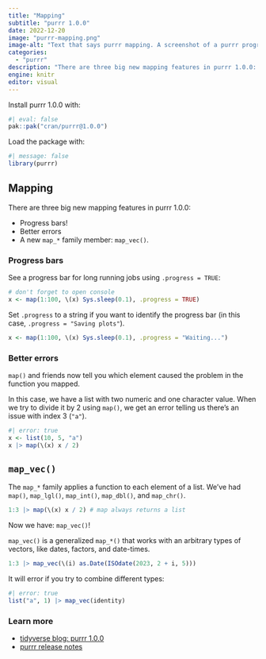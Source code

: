 ```yaml
---
title: "Mapping"
subtitle: "purrr 1.0.0"
date: 2022-12-20
image: "purrr-mapping.png"
image-alt: "Text that says purrr mapping. A screenshot of a purrr progress bar with saving plots as the identifier."
categories:
  - "purrr"
description: "There are three big new mapping features in purrr 1.0.0: progress bars, better errors, and `map_vec()`."
engine: knitr
editor: visual
---
```


Install purrr 1.0.0 with:

```r
#| eval: false
pak::pak("cran/purrr@1.0.0")
```

Load the package with:

```r
#| message: false
library(purrr)
```

## Mapping

There are three big new mapping features in purrr 1.0.0:

-   Progress bars!
-   Better errors
-   A new `map_*` family member: `map_vec()`.

### Progress bars

See a progress bar for long running jobs using `.progress = TRUE`:

```r
# don't forget to open console
x <- map(1:100, \(x) Sys.sleep(0.1), .progress = TRUE)
```

Set `.progress` to a string if you want to identify the progress bar (in this case, `.progress = "Saving plots"`).

```r
x <- map(1:100, \(x) Sys.sleep(0.1), .progress = "Waiting...")
```

### Better errors

`map()` and friends now tell you which element caused the problem in the function you mapped.

In this case, we have a list with two numeric and one character value. When we try to divide it by 2 using `map()`, we get an error telling us there's an issue with index 3 (`"a"`).

```r
#| error: true
x <- list(10, 5, "a")
x |> map(\(x) x / 2)
```

## `map_vec()`

The `map_*` family applies a function to each element of a list. We've had `map()`, `map_lgl()`, `map_int()`, `map_dbl()`, and `map_chr()`.

```r
1:3 |> map(\(x) x / 2) # map always returns a list
```

Now we have: `map_vec()`!

`map_vec()` is a generalized `map_*()` that works with an arbitrary types of vectors, like dates, factors, and date-times.

```r
1:3 |> map_vec(\(i) as.Date(ISOdate(2023, 2 + i, 5)))
```

It will error if you try to combine different types:

```r
#| error: true
list("a", 1) |> map_vec(identity)
```

### Learn more

-   [tidyverse blog: purrr 1.0.0](https://www.tidyverse.org/blog/2022/12/purrr-1-0-0/)
-   [purrr release notes](https://github.com/tidyverse/purrr/releases/tag/v1.0.0)
